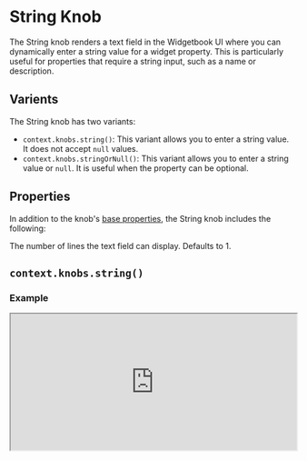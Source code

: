 # String Knob

The String knob renders a text field in the Widgetbook UI where you can dynamically enter a string value for a widget property. 
This is particularly useful for properties that require a string input, such as a name or description.

## Varients

The String knob has two variants:
- `context.knobs.string()`: This variant allows you to enter a string value. It does not accept `null` values.
- `context.knobs.stringOrNull()`: This variant allows you to enter a string value or `null`. It is useful when the property can be optional.

## Properties

In addition to the knob's [base properties](/knobs/overview#properties), the String knob includes the following:

<Accordion title="context.knobs.string()" defaultOpen>
  <Property name="maxLines" type="int" optional>
    The number of lines the text field can display. Defaults to 1.
  </Property>
</Accordion>

## `context.knobs.string()`

### Example

<iframe 
  src="https://preview.widgetbook.io/#/?path=knobpreview/string-knob&panels=knobs" 
  width="100%"
  height="240px"
/>

### Usage

To use a String knob, call the `context.knobs.string()` method.

```dart title="Example: String Knob"
@UseCase(type: MyWidget, name: 'Default')
Widget buildUseCase(BuildContext context) {
  return MyWidget(
    name: context.knobs.string(label: 'Name', initialValue: 'John Doe'), // [!code highlight]
  );
}
```

## `context.knobs.stringOrNull()` 

### Example

<iframe 
  src="https://preview.widgetbook.io/#/?path=knobpreview/string-nullable-knob&panels=knobs" 
  width="100%"
  height="240px"
/>

### Usage

To use the nullable String knob, call the `context.knobs.stringOrNull()` method.

```dart title="Example: Nullable String Knob"
@UseCase(type: MyWidget, name: 'Default')
Widget buildUseCase(BuildContext context) {
  return MyWidget(
    name: context.knobs.stringOrNull(label: 'name', initialValue: 'John Doe'), // [!code highlight]
  );
}
```

## Multi-snapshot Support

Multi-snapshot support allows you to generate multiple screenshots of a single use case with varying values using [KnobsConfigs](/cloud/reviews/multi-snapshot#multi-snapshot-for-knobs) and [AddonsConfigs](/cloud/reviews/multi-snapshot#multi-snapshot-for-addons).

### Regular String Knob

```dart title="Example: StringKnobConfig"
import 'package:widgetbook/widgetbook.dart';

@UseCase(
  type: MyWidget,
  name: 'Default',
  cloudKnobsConfigs: { /// [!code highlight]
    'short name': [StringKnobConfig('name', 'John Doe')], // [!code highlight]
    'long name': [StringKnobConfig('name', 'Maximilian Mustermann')], // [!code highlight]
  }, // [!code highlight]
)
Widget buildUseCase(BuildContext context) {
  return MyWidget(
    name: context.knobs.string(label: 'name', initialValue: 'John Doe'),
  );
}
```

### Nullable String Knob

Multi-snapshot support is currently not available for the nullable String knob.
We're working on adding this feature until the mid of May 2025.